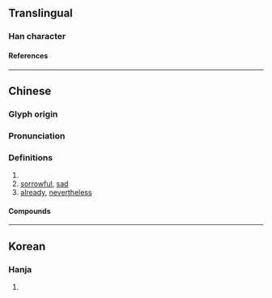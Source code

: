 {{character info}}
{{character info|0x2F8AE}}
==Translingual==

===Han character===
{{Han char|rn=61|rad=心|as=12|sn=15|four=91061|canj=PMUA|ids=⿰忄朁}}

====References====
{{Han ref|kx=0404.020|dkj=11261|dj=0744.100|hdz=42353.140|uh=61AF|ud=25007|bh=E5A3|bd=58787}}
{{Han ref|uh=2F8AE}}

----

==Chinese==
{{zh-forms|alt=㦧}}

===Glyph origin===
{{Han etym}}

===Pronunciation===
{{zh-pron
|m=cǎn
|c=caam2
|h=
|md=
|mn=qz,tw,xm,zz:chhám
|w=
|mc=y
|oc=y
|cat=
}}

===Definitions===
{{zh-hanzi}}

# {{zh-alt-form|慘}}
# [[sorrowful]], [[sad]]
# [[already]], [[nevertheless]]

====Compounds====
{{zh-der|憯悽|憯惻|憯懍}}

----

==Korean==

===Hanja===
{{ko-hanja|참}}

# {{rfdef|ko|sort=心12}}